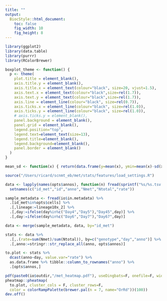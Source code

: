 ```yaml
---
title: ""
output: 
  BiocStyle::html_document:
    toc: false
    fig_width: 10
    fig_height: 8
---
```


```r
library(ggplot2)
library(data.table)
library(purrr)
library(RColorBrewer)
```

```r
boxplot_theme <- function() {
  p <- theme(
    plot.title = element_blank(),
    axis.title.y = element_blank(),
    axis.title.x = element_text(colour="black", size=20, vjust=1.5),
    axis.text.x = element_text(colour="black",size=rel(1.7)),
    axis.text.y = element_text(colour="black",size=rel(1.7)),
    axis.line = element_line(colour="black", size=rel(0.7)),
    axis.ticks.x = element_line(colour="black", size=rel(1.0)),
    axis.ticks.y = element_line(colour="black", size=rel(1.0)),
    # axis.ticks.y = element_blank(),
    panel.background = element_blank(),
    panel.grid = element_blank(),
    legend.position="top",
    legend.text=element_text(size=13),
    legend.title=element_blank(),
    legend.background=element_blank(),
    panel.border = element_blank()
  )
}

mean_sd <- function(x) { return(data.frame(y=mean(x), ymin=mean(x)-sd(x), ymax=mean(x)+sd(x))) }
```

<!-- Define I/O and options -->
```r
source("/Users/ricard/scnmt_eb/met/stats/features/load_settings.R")
```

<!-- Load methylation data -->
```r
data <- lapply(names(opts$annos), function(n) fread(sprintf("%s/%s.tsv.gz",io$in.data,n))) %>% rbindlist %>%
  setnames(c("id_met","id","anno","Nmet","Ntotal","rate"))
```

<!-- Load sample metadata -->
```r
sample_metadata <- fread(io$in.metadata) %>% 
  .[id_met%in%opts$cells] %>%
  .[,lineage:=lineage10x_2] %>%
  .[,day:=ifelse(day%in%c("Day4","Day5"),"Day45",day)] %>%
  .[,day:=ifelse(day%in%c("Day6","Day7"),"Day67",day)]
```

<!-- Merge methylation data and metadata -->
```r
data <- merge(sample_metadata, data, by="id_met")
```

<!-- Calculate statistics per features -->
```r
stats <- data %>% 
  .[,.(rate=sum(Nmet)/sum(Ntotal)), by=c("genotype","day","anno")] %>%
  .[,anno:=stringr::str_replace_all(anno, opts$annos)]
```

<!-- Heatmap with mean methylation rates -->
```r
to.plot <- stats %>%
  dcast(anno~day, value.var="rate") %>% 
  as.data.frame %>% tibble::column_to_rownames("anno") %>%
  .[opts$annos,]

pdf(paste0(io$outdir,"/met_heatmap.pdf"), useDingbats=F, onefile=F, width=7, height=3)
pheatmap::pheatmap(
  to.plot, cluster_cols = F, cluster_rows=F, 
  color = colorRampPalette(brewer.pal(n = 7, name="OrRd"))(100))
dev.off()
```
